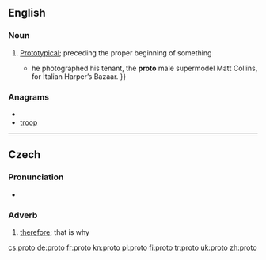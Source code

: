 {{also|proto-|protó}}
==English==

===Noun===
{{en-adj|-}}

# [[prototype|Prototypical]]; preceding the proper beginning of something
#*{{quote-news|2007|March 11|Horacio Silva|Muscle Man|New York Times|url=http://www.nytimes.com/2007/03/11/style/tmagazine/11tmuscle.html
|passage={{...|After studying economics at Bard College in New York, Ritts moved back to the West Coast; his break came in 1978 when}} he photographed his tenant, the '''proto''' male supermodel Matt Collins, for Italian Harper’s Bazaar. }}

===Anagrams===
* {{alphagram|ooprt}}
* [[troop#English|troop]]

----

==Czech==

===Pronunciation===
* {{audio|Cs-proto.ogg|audio}}

===Adverb===
{{infl|cs|adverb}}

# [[therefore]]; that is why

[[cs:proto]]
[[de:proto]]
[[fr:proto]]
[[kn:proto]]
[[pl:proto]]
[[fi:proto]]
[[tr:proto]]
[[uk:proto]]
[[zh:proto]]